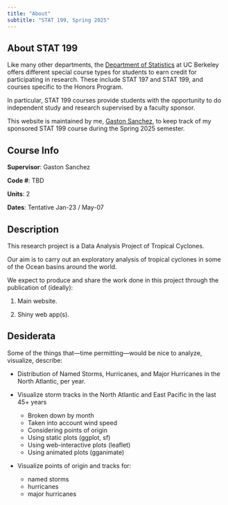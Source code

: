 ```yaml
---
title: "About"
subtitle: "STAT 199, Spring 2025"
---
```



## About STAT 199

Like many other departments, the <a href="https://statistics.berkeley.edu/academics/undergrad/research" target="_blank">Department of Statistics</a> at UC Berkeley offers different special course types for students to earn credit for participating in research. These include STAT 197 and STAT 199, and courses specific to the Honors Program.

In particular, STAT 199 courses provide students with the opportunity to 
do independent study and research supervised by a faculty sponsor.

This website is maintained by me, <a href="https://www.gastonsanchez.com" target="_blank">Gaston Sanchez</a>, to keep track of my sponsored
STAT 199 course during the Spring 2025 semester.

::: {.callout-warning icon=false}
## Course Info

__Supervisor__: Gaston Sanchez

__Code #__: TBD

__Units__: 2

__Dates__: Tentative Jan-23 / May-07
:::




## Description

This research project is a Data Analysis Project of Tropical Cyclones.

Our aim is to carry out an exploratory analysis of tropical cyclones in some 
of the Ocean basins around the world. 

We expect to produce and share the work done in this project through the 
publication of (ideally):

1) Main website.

2) Shiny web app(s).



## Desiderata

Some of the things that---time permitting---would be nice to analyze, visualize, describe:

- Distribution of Named Storms, Hurricanes, and Major Hurricanes in the North Atlantic, per year.

- Visualize storm tracks in the North Atlantic and East Pacific in the last 45+ years

    + Broken down by month
    + Taken into account wind speed
    + Considering points of origin
    + Using static plots (ggplot, sf)
    + Using web-interactive plots (leaflet)
    + Using animated plots (gganimate)
    
- Visualize points of origin and tracks for:
    
    + named storms
    + hurricanes
    + major hurricanes

